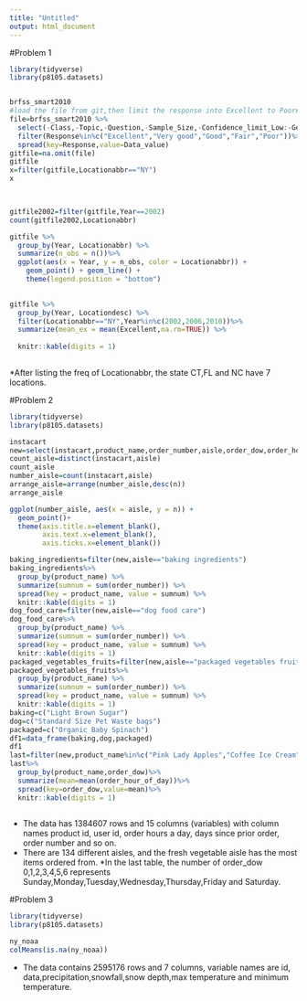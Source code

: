 ```yaml
---
title: "Untitled"
output: html_document
---
```


#Problem 1  
```r

library(tidyverse)
library(p8105.datasets)


brfss_smart2010
#load the file from git,then limit the response into Excellent to Poor#
file=brfss_smart2010 %>%
  select(-Class,-Topic,-Question,-Sample_Size,-Confidence_limit_Low:-GeoLocation)%>%
  filter(Response%in%c("Excellent","Very good","Good","Fair","Poor"))%>%
  spread(key=Response,value=Data_value)
gitfile=na.omit(file)
gitfile
x=filter(gitfile,Locationabbr=="NY")
x

  

gitfile2002=filter(gitfile,Year==2002)
count(gitfile2002,Locationabbr)

gitfile %>%
  group_by(Year, Locationabbr) %>%
  summarize(n_obs = n())%>%
  ggplot(aes(x = Year, y = n_obs, color = Locationabbr)) + 
    geom_point() + geom_line() + 
    theme(legend.position = "bottom")

  
gitfile %>%
  group_by(Year, Locationdesc) %>%
  filter(Locationabbr=="NY",Year%in%c(2002,2006,2010))%>%
  summarize(mean_ex = mean(Excellent,na.rm=TRUE)) %>% 
  
  knitr::kable(digits = 1)
             
```
*After listing the freq of Locationabbr, the state CT,FL and NC have 7 locations.


#Problem 2
```r
library(tidyverse)
library(p8105.datasets)

instacart
new=select(instacart,product_name,order_number,aisle,order_dow,order_hour_of_day)
count_aisle=distinct(instacart,aisle)
count_aisle
number_aisle=count(instacart,aisle)
arrange_aisle=arrange(number_aisle,desc(n))
arrange_aisle

ggplot(number_aisle, aes(x = aisle, y = n)) + 
  geom_point()+
  theme(axis.title.x=element_blank(),
        axis.text.x=element_blank(),
        axis.ticks.x=element_blank())

baking_ingredients=filter(new,aisle=="baking ingredients")
baking_ingredients%>%
  group_by(product_name) %>%
  summarize(sumnum = sum(order_number)) %>% 
  spread(key = product_name, value = sumnum) %>% 
  knitr::kable(digits = 1)
dog_food_care=filter(new,aisle=="dog food care")
dog_food_care%>%
  group_by(product_name) %>%
  summarize(sumnum = sum(order_number)) %>% 
  spread(key = product_name, value = sumnum) %>% 
  knitr::kable(digits = 1)
packaged_vegetables_fruits=filter(new,aisle=="packaged vegetables fruits")
packaged_vegetables_fruits%>%
  group_by(product_name) %>%
  summarize(sumnum = sum(order_number)) %>% 
  spread(key = product_name, value = sumnum) %>% 
  knitr::kable(digits = 1)
baking=c("Light Brown Sugar")
dog=c("Standard Size Pet Waste bags")
packaged=c("Organic Baby Spinach")
df1=data_frame(baking,dog,packaged)
df1
last=filter(new,product_name%in%c("Pink Lady Apples","Coffee Ice Cream"))
last%>%
  group_by(product_name,order_dow)%>%
  summarize(mean=mean(order_hour_of_day))%>%
  spread(key=order_dow,value=mean)%>%
  knitr::kable(digits = 1)
          
```


* The data has 1384607 rows and 15 columns (variables) with column names product id, user id, order hours a day, days since prior order, order number and so on. 
* There are 134 different aisles, and the fresh vegetable aisle has the most items ordered from. 
*In the last table, the number of order_dow 0,1,2,3,4,5,6 represents Sunday,Monday,Tuesday,Wednesday,Thursday,Friday and Saturday.


#Problem 3
```r
library(tidyverse)
library(p8105.datasets)

ny_noaa
colMeans(is.na(ny_noaa))


```


* The data contains 2595176 rows and 7 columns, variable names are id, data,precipitation,snowfall,snow depth,max temperature and minimum temperature. 
